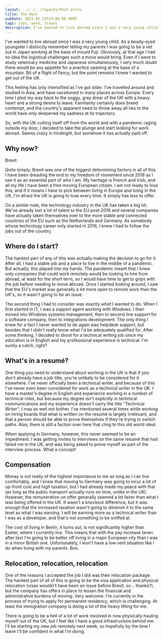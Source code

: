 ---
layout: ../../../layouts/Post.astro
title: The Hunt
pubDate: 2021-02-25T23:00:00.000Z
tags: jobs, work, travel
description: I've wanted to live abroad since I was a very young child. Now, the job hunt is on.
---

I've wanted to live abroad since I was a very young child. As a beady-eyed youngster I distinctly remember telling my parents I was going to be a vet out in Japan working at the base of mount Fuji. Obviously, at that age I had no idea the logistical challenges such a move would bring. Even if I were to study veterinary medicine and Japanese simultaneously, I very much doubt there would be any appetite for a practice opening at the base of a mountain. Bit of a flight of fancy, but the point remains I knew I wanted to get out of the UK.

This feeling has only intensified as I've got older. I've travelled around and studied in Asia, and have vacationed in many places across Europe. Every time I plod my way back to the soggy, grey drear of the UK with a heavy heart and a strong desire to leave. Familiarity certainly does breed contempt, and the country's apparent need to throw away all ties to the world have only deepened my sadness at its trajectory.

So, with the UK cutting itself off from the world and with a pandemic raging outside my door, I decided to take the plunge and start looking for work abroad. Seems crazy in hindsight, but somehow it has actually paid off.

## Why now?

Brexit.

Quite simply, Brexit was one of the biggest determining factors in all of this. I have been dreading the end to my freedom of movement since 2016 as I see it as an essential part of who I am. My heritage is French and Irish, and all my life I have been a free moving European citizen. I am not ready to lose this, and if it means I have to pick between living in Europe and living in the UK, I'm afraid the UK is going to lose every time. It simply has less to offer.

On a similar note, the technology industry in the UK has taken a big hit. We've already lost a lot of talent to the EU post-2016 and several companies have actually taken themselves over to the more stable and connected countries of the EU such as the Netherlands and Germany. As somebody whose technology career only started in 2016, I knew I had to follow the jobs out of the country.

## Where do I start?

The hardest part of any of this was actually making the decision to go for it. After all, I had a stable job and a place to live in the middle of a pandemic. But actually, this played into my hands. The pandemic meant that I knew only companies that could work remotely would be looking to hire from abroad, at least for the short term, so I would have time to get to grips with the job before needing to move abroad. Once I started looking around, I saw that the EU's market was generally a lot more open to remote work than the UK's, so it wasn't going to be an issue.

The second thing I had to consider was exactly _what_ I wanted to do. When I first started in IT, I was a support agent working with Windows. I then moved into Windows systems management, then to second line support for a software company, then to integrations development. The only thing I knew for a fact I never wanted to do again was helpdesk support, but besides that I didn't really know what I'd be adequately qualified for. After some thinking, I decided to shoot for a technical writing job since my education is in English and my professional experience is technical. I'm surely a catch, right?

## What's in a resumé?

One thing you need to understand about working in the UK is that if you don't already have a job title, you're unlikely to be considered for it elsewhere. I've never officially been a technical writer, and because of this I've never even been considered for work as a technical writer in the UK. I have a master's degree in English and experience working in a number of technical roles, but because my degree isn't explicitly in technical communications and my experience doesn't carry the title "Technical Writer", I may as well not bother. I've mentioned several times while working on hiring boards that what is written on the resumé is largely irrelevant, and that a person should be able to prove themselves if they're trying to switch paths. Alas, there is still a faction over here that cling to this old world ideal.

When applying in Germany, however, this never seemed to be an impediment. I was getting invites to interviews on the same resumé that had failed me in the UK, and was being asked to prove myself as part of the interview process. What a concept!

## Compensation

Money is not really of the highest importance to me as long as I can live comfortably, and I knew that moving to Germany was going to incur a lot of up-front cost and high taxation, but I had already made my peace with that (as long as the public transport actually runs on time, unlike in the UK). However, the remuneration on offer generally seemed a lot fairer than what I was being offered in the UK. It wasn't a knockout difference, but it was enough that the increased taxation wasn't going to diminish it to the same level as what I was earning. I will be earning more as a technical writer than I was as a developer, and that's not something to be sniffed at.

The cost of living in Berlin, it turns out, is not significantly higher than Exeter, where I currently live. This means that with the pay increase (even after tax) I'm going to be better off living in a major European city than I was in a minor British one. Unfortunately, I won't have a low-rent situation like I do when living with my parents. Boo.

## Relocation, relocation, relocation

One of the reasons I accepted the job I did was their relocation package. The hardest part of all of this is going to be the visa application and physical relocation (visas wouldn't have been an issue before Brexit, so… thanks?), but the company has offers in place to lessen the financial and administrative burdens of moving. Very welcome. I'm currently in the process of trying to apply for permanent residency, which is challenging. At least the immigration company is doing a lot of the heavy lifting for me.

There is going to be a hell of a lot of work involved in now physically hauling myself out of the UK, but I feel like I have a good infrastructure behind me. I'll be starting my new job remotely next week, so hopefully by the time I leave I'll be confident in what I'm doing.
